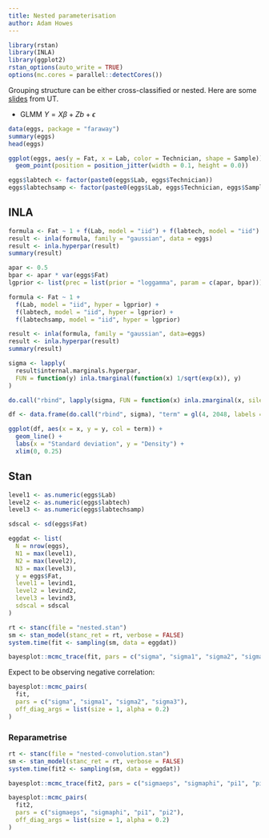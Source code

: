 ```yaml
---
title: Nested parameterisation
author: Adam Howes
---
```


```r
library(rstan)
library(INLA)
library(ggplot2)
rstan_options(auto_write = TRUE)
options(mc.cores = parallel::detectCores())
```

Grouping structure can be either cross-classified or nested.
Here are some [slides](http://www.utstat.toronto.edu/~brunner/oldclass/appliedf12/lectures/2101f12RandomNested.pdf) from UT.

* GLMM $Y = X \beta + Zb + \epsilon$

```r
data(eggs, package = "faraway")
summary(eggs)
head(eggs)
```

```r
ggplot(eggs, aes(y = Fat, x = Lab, color = Technician, shape = Sample)) + 
  geom_point(position = position_jitter(width = 0.1, height = 0.0))
```

```r
eggs$labtech <- factor(paste0(eggs$Lab, eggs$Technician))
eggs$labtechsamp <- factor(paste0(eggs$Lab, eggs$Technician, eggs$Sample))
```
## INLA

```r
formula <- Fat ~ 1 + f(Lab, model = "iid") + f(labtech, model = "iid") + f(labtechsamp, model = "iid")
result <- inla(formula, family = "gaussian", data = eggs)
result <- inla.hyperpar(result)
summary(result)
```
```r
apar <- 0.5
bpar <- apar * var(eggs$Fat)
lgprior <- list(prec = list(prior = "loggamma", param = c(apar, bpar)))

formula <- Fat ~ 1 + 
  f(Lab, model = "iid", hyper = lgprior) + 
  f(labtech, model = "iid", hyper = lgprior) +
  f(labtechsamp, model = "iid", hyper = lgprior)

result <- inla(formula, family = "gaussian", data=eggs)
result <- inla.hyperpar(result)
summary(result)
```
```r
sigma <- lapply(
  result$internal.marginals.hyperpar,
  FUN = function(y) inla.tmarginal(function(x) 1/sqrt(exp(x)), y)
)

do.call("rbind", lapply(sigma, FUN = function(x) inla.zmarginal(x, silent = TRUE)))
```
```r
df <- data.frame(do.call("rbind", sigma), "term" = gl(4, 2048, labels = c("epsilon", "Lab", "Tech", "Samp")))

ggplot(df, aes(x = x, y = y, col = term)) + 
  geom_line() +
  labs(x = "Standard deviation", y = "Density") + 
  xlim(0, 0.25)
```

## Stan

```r
level1 <- as.numeric(eggs$Lab)
level2 <- as.numeric(eggs$labtech)
level3 <- as.numeric(eggs$labtechsamp)

sdscal <- sd(eggs$Fat)

eggdat <- list(
  N = nrow(eggs),
  N1 = max(level1),
  N2 = max(level2),
  N3 = max(level3),
  y = eggs$Fat,
  level1 = levind1,
  level2 = levind2,
  level3 = levind3,
  sdscal = sdscal
)
```

```r
rt <- stanc(file = "nested.stan")
sm <- stan_model(stanc_ret = rt, verbose = FALSE)
system.time(fit <- sampling(sm, data = eggdat))
```

```r
bayesplot::mcmc_trace(fit, pars = c("sigma", "sigma1", "sigma2", "sigma3"))
```

Expect to be observing negative correlation:

```r
bayesplot::mcmc_pairs(
  fit, 
  pars = c("sigma", "sigma1", "sigma2", "sigma3"), 
  off_diag_args = list(size = 1, alpha = 0.2)
)
```

### Reparametrise

```r
rt <- stanc(file = "nested-convolution.stan")
sm <- stan_model(stanc_ret = rt, verbose = FALSE)
system.time(fit2 <- sampling(sm, data = eggdat))
```

```r
bayesplot::mcmc_trace(fit2, pars = c("sigmaeps", "sigmaphi", "pi1", "pi2"))
```
```r
bayesplot::mcmc_pairs(
  fit2, 
  pars = c("sigmaeps", "sigmaphi", "pi1", "pi2"), 
  off_diag_args = list(size = 1, alpha = 0.2)
)
```

